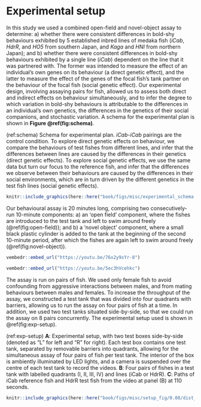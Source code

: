 # Experimental setup

In this study we used a combined open-field and novel-object assay to determine: a) whether there were consistent differences in bold-shy behaviours exhibited by 5 established inbred lines of medaka fish (*iCab*, *HdrR*, and *HO5* from southern Japan, and *Kaga* and *HNI* from northern Japan); and b) whether there were consistent differences in bold-shy behaviours exhibited by a single line (*iCab*) dependent on the line that it was partnered with. The former was intended to measure the effect of an individual’s own genes on its behaviour (a direct genetic effect), and the latter to measure the effect of the genes of the focal fish’s tank partner on the behaviour of the focal fish (social genetic effect). Our experimental design, involving assaying pairs for fish, allowed us to assess both direct and indirect effects on behaviour simultaneously, and to infer the degree to which variation in bold-shy behaviours is attributable to the differences in an individual’s own genetics, the differences in the genetics of their social companions, and stochastic variation. A schema for the experimental plan is shown in **Figure \@ref(fig:schema)**.

(ref:schema) Schema for experimental plan. *iCab*-*iCab* pairings are the control condition. To explore direct genetic effects on behaviour, we compare the behaviours of test fishes from different lines, and infer that the differences between lines are caused by the differences in their genetics (direct genetic effects). To explore social genetic effects, we use the same data but turn our focus to the reference fish, and infer that the differences we observe between their behaviours are caused by the differences in their social environments, which are in turn driven by the different genetics in the test fish lines (social genetic effects).

```r
knitr::include_graphics(here::here("book/figs/misc/experimental_schema.png"))
```


Our behavioural assay is 20 minutes long, comprising two consecutively-run 10-minute components: a) an 'open field' component, where the fishes are introduced to the test tank and left to swim around freely (\@ref(fig:open-field)); and b) a 'novel object' component, where a small black plastic cylinder is added to the tank at the beginning of the second 10-minute period, after which the fishes are again left to swim around freely (\@ref(fig:novel-object)). 

```r
vembedr::embed_url("https://youtu.be/76x2y9sYr-8")
```

```r
vembedr::embed_url("https://youtu.be/5ec3hVcehkc")
```

The assay is run on pairs of fish. We used only female fish to avoid confounding from aggressive interactions between males, and from mating behaviours between males and females. To increase the throughput of the assay, we constructed a test tank that was divided into four quadrants with barriers, allowing us to run the assay on four pairs of fish at a time. In addition, we used two test tanks situated side-by-side, so that we could run the assay on 8 pairs concurrently. The experimental setup used is shown in \@ref(fig:exp-setup). 

(ref:exp-setup) **A**: Experimental setup, with two test boxes side-by-side (denoted as "L" for left and "R" for right). Each test box contains one test tank, separated by removable barriers into quadrants, allowing for the simultaneous assay of four pairs of fish per test tank. The interior of the box is ambiently illuminated by LED lights, and a camera is suspended over the centre of each test tank to record the videos. **B**: Four pairs of fishes in a test tank with labelled quadrants (I, II, III, IV) and lines (iCab or HdrR). **C**: Paths of iCab reference fish and HdrR test fish from the video at panel (B) at 110 seconds. 

```r
knitr::include_graphics(here::here("book/figs/misc/setup_fig/0.08/dist_angle/15/open_field/20190613_1054_icab_hdr_R/setup_pic_with_frame_110.png"))
```

